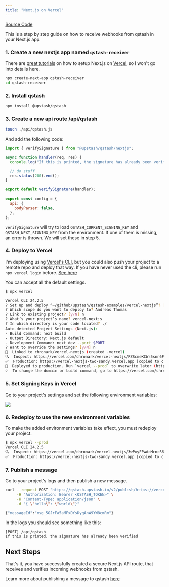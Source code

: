 ```yaml
---
title: "Next.js on Vercel"
---
```


[Source Code](https://github.com/upstash/qstash-examples/tree/main/vercel-nextjs)

This is a step by step guide on how to receive webhooks from qstash in your
Next.js app.

### 1. Create a new nextjs app named `qstash-receiver`

There are
[great tutorials](https://nextjs.org/learn/basics/create-nextjs-app/setup) on
how to setup Next.js on [Vercel](https://vercel.com/), so I won't go into
details here.

```bash
npx create-next-app qstash-receiver
cd qstash-receiver
```

### 2. Install qstash

```bash
npm install @upstash/qstash
```

### 3. Create a new api route /api/qstash

```bash
touch ./api/qstash.js
```

And add the following code:

```js
import { verifySignature } from "@upstash/qstash/nextjs";

async function handler(req, res) {
  console.log("If this is printed, the signature has already been verified");

  // do stuff
  res.status(200).end();
}

export default verifySignature(handler);

export const config = {
  api: {
    bodyParser: false,
  },
};
```

`verifySignature` will try to load `QSTASH_CURRENT_SIGNING_KEY` and
`QSTASH_NEXT_SIGNING_KEY` from the environment. If one of them is missing, an
error is thrown. We will set these in step 5.

### 4. Deploy to Vercel

I'm deploying using [Vercel's CLI](https://vercel.com/docs/cli), but you could
also push your project to a remote repo and deploy that way. If you have never
used the cli, please run `npx vercel login` before.
[See here](https://vercel.com/docs/cli#commands/login)

You can accept all the default settings.

```bash
$ npx vercel

Vercel CLI 24.2.5
? Set up and deploy “~/github/upstash/qstash-examples/vercel-nextjs”? [Y/n] y
? Which scope do you want to deploy to? Andreas Thomas
? Link to existing project? [y/N] n
? What’s your project’s name? vercel-nextjs
? In which directory is your code located? ./
Auto-detected Project Settings (Next.js):
- Build Command: next build
- Output Directory: Next.js default
- Development Command: next dev --port $PORT
? Want to override the settings? [y/N] n
🔗  Linked to chronark/vercel-nextjs (created .vercel)
🔍  Inspect: https://vercel.com/chronark/vercel-nextjs/FZScmeKCWr5snn6P8voyv3W28npf [904ms]
✅  Production: https://vercel-nextjs-two-sandy.vercel.app [copied to clipboard] [37s]
📝  Deployed to production. Run `vercel --prod` to overwrite later (https://vercel.link/2F).
💡  To change the domain or build command, go to https://vercel.com/chronark/vercel-nextjs/settings
```

### 5. Set Signing Keys in Vercel

Go to your project's settings and set the following environment variables:

![](/img/qstash/vercel_env.png)

### 6. Redeploy to use the new environment variables

To make the added environment variables take effect, you must redeploy your
project.

```bash
$ npx vercel --prod
Vercel CLI 24.2.5
🔍  Inspect: https://vercel.com/chronark/vercel-nextjs/3wPxyEPwdcMrncSNqFNcDD41rjxB [3s]
✅  Production: https://vercel-nextjs-two-sandy.vercel.app [copied to clipboard] [39s]
```

### 7. Publish a message

Go to your project's logs and then publish a new message.

```bash
curl --request POST "https://qstash.upstash.io/v2/publish/https://vercel-nextjs-two-sandy.vercel.app/api/qstash" \
     -H "Authorization: Bearer <QSTASH_TOKEN>" \
     -H "Content-Type: application/json" \
     -d "{ \"hello\": \"world\"}"
```

```bash
{"messageId":"msg_5GJrFa5aMFxDYsDygAnW9YW8cmRm"}
```

In the logs you should see something like this:

```
[POST] /api/qstash
If this is printed, the signature has already been verified
```

## Next Steps

That's it, you have successfully created a secure Next.js API route, that
receives and verifies incoming webhooks from qstash.

Learn more about publishing a message to qstash [here](/qstash/howto/publishing)
